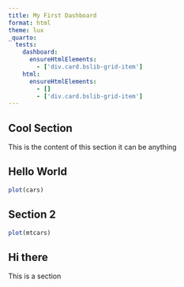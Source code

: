 ```yaml
---
title: My First Dashboard
format: html
theme: lux
_quarto:
  tests:
    dashboard:
      ensureHtmlElements:
        - ['div.card.bslib-grid-item']
    html:
      ensureHtmlElements:
        - []
        - ['div.card.bslib-grid-item']
---
```


## Cool Section

This is the content of this section it can be anything

## Hello World

```r
plot(cars)
```

## Section 2

```r
plot(mtcars)
```

:::{.card}

## Hi there

This is a section

:::
